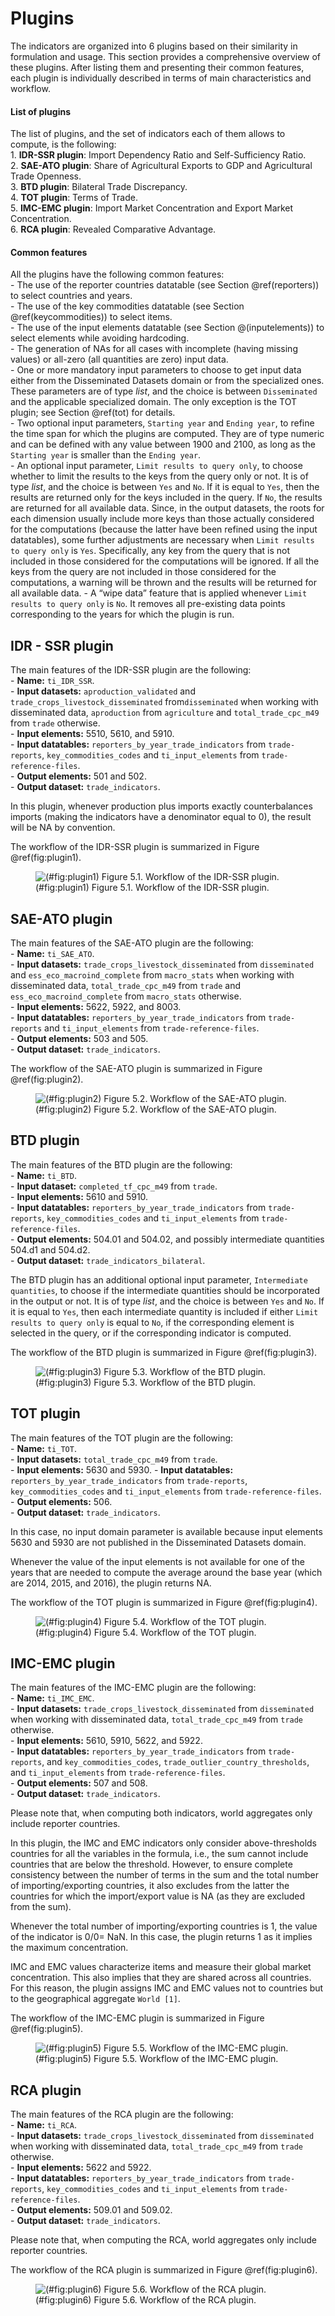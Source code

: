 
# Plugins {#plugins}

The indicators are organized into $6$ plugins based on their similarity in formulation and usage. This section provides a comprehensive overview of these plugins. After listing them and presenting their common features, each plugin is individually described in terms of main characteristics and workflow.

#### List of plugins {-}
The list of plugins, and the set of indicators each of them allows to compute, is the following:\
1. **IDR-SSR plugin**: Import Dependency Ratio and Self-Sufficiency Ratio.\
2. **SAE-ATO plugin**: Share of Agricultural Exports to GDP and Agricultural Trade Openness.\
3. **BTD plugin**: Bilateral Trade Discrepancy.\
4. **TOT plugin**: Terms of Trade.\
5. **IMC-EMC plugin**: Import Market Concentration and Export Market Concentration.\
6. **RCA plugin**: Revealed Comparative Advantage.

#### Common features {-} 
All the plugins have the following common features:\
- The use of the reporter countries datatable (see Section \@ref(reporters)) to select countries and years.\
- The use of the key commodities datatable (see Section \@ref(keycommodities)) to select items.\
- The use of the input elements datatable (see Section \@(inputelements)) to select elements while avoiding hardcoding.\
- The generation of NAs for all cases with incomplete (having missing values) or all-zero (all quantities are zero) input data.\
- One or more mandatory input parameters to choose to get input data either from the Disseminated Datasets domain or from the specialized ones. These parameters are of type *list*, and the choice is between `Disseminated` and the applicable specialized domain. The only exception is the TOT plugin; see Section \@ref(tot) for details.\
- Two optional input parameters, `Starting year` and `Ending year`, to refine the time span for which the plugins are computed. They are of type numeric and can be defined with any value between $1900$ and $2100$, as long as the `Starting year` is smaller than the `Ending year`.\
- An optional input parameter, `Limit results to query only`, to choose whether to limit the results to the keys from the query only or not. It is of type *list*, and the choice is between `Yes` and `No`. If it is equal to `Yes`, then the results are returned only for the keys included in the query. If `No`, the results are returned for all available data. Since, in the output datasets, the roots for each dimension usually include more keys than those actually considered for the computations (because the latter have been refined using the input datatables), some further adjustments are necessary when `Limit results to query only` is `Yes`. Specifically, any key from the query that is not included in those considered for the computations will be ignored. If all the keys from the query are not included in those considered for the computations, a warning will be thrown and the results will be returned for all available data.
- A "wipe data" feature that is applied whenever `Limit results to query only` is `No`. It removes all pre-existing data points corresponding to the years for which the plugin is run.  



## IDR - SSR plugin

The main features of the IDR-SSR plugin are the following:\
- **Name:** `ti_IDR_SSR`.\
- **Input datasets:** `aproduction_validated` and `trade_crops_livestock_disseminated` from`disseminated` when working with disseminated data, `aproduction` from `agriculture` and `total_trade_cpc_m49` from `trade` otherwise.\
- **Input elements:** $5510$, $5610$, and $5910$.\
- **Input datatables:** `reporters_by_year_trade_indicators` from `trade-reports`, `key_commodities_codes` and `ti_input_elements` from `trade-reference-files`.\
- **Output elements:** $501$ and $502$.\
- **Output dataset:** `trade_indicators`.

In this plugin, whenever production plus imports exactly counterbalances imports (making the indicators have a denominator equal to $0$), the result will be NA by convention.

The workflow of the IDR-SSR plugin is summarized in Figure \@ref(fig:plugin1).

![(\#fig:plugin1) Figure 5.1. Workflow of the IDR-SSR plugin.](./images/plugin1.png)

## SAE-ATO plugin

The main features of the SAE-ATO plugin are the following:\
- **Name:** `ti_SAE_ATO`.\
- **Input datasets:** `trade_crops_livestock_disseminated` from `disseminated` and `ess_eco_macroind_complete` from `macro_stats` when working with disseminated data, `total_trade_cpc_m49` from `trade` and `ess_eco_macroind_complete` from `macro_stats` otherwise.\
- **Input elements:** $5622$, $5922$, and $8003$.\
- **Input datatables:** `reporters_by_year_trade_indicators` from `trade-reports` and `ti_input_elements` from `trade-reference-files`.\
- **Output elements:** $503$ and $505$.\
- **Output dataset:** `trade_indicators`.

The workflow of the SAE-ATO plugin is summarized in Figure \@ref(fig:plugin2).

![(\#fig:plugin2) Figure 5.2. Workflow of the SAE-ATO plugin.](./images/plugin2.png)


## BTD plugin

The main features of the BTD plugin are the following:\
- **Name:** `ti_BTD`.\
- **Input dataset:** `completed_tf_cpc_m49` from `trade`.\
- **Input elements:** $5610$ and $5910$.\
- **Input datatables:** `reporters_by_year_trade_indicators` from `trade-reports`, `key_commodities_codes` and `ti_input_elements` from `trade-reference-files`.\
- **Output elements:** $504.01$ and $504.02$, and possibly intermediate quantities $504.\text{d}1$ and $504.\text{d}2$.\
- **Output dataset:** `trade_indicators_bilateral`.

The BTD plugin has an additional optional input parameter, `Intermediate quantities`, to choose if the intermediate quantities should be incorporated in the output or not. It is of type *list*, and the choice is between `Yes` and `No`. If it is equal to `Yes`, then each intermediate quantity is included if either `Limit results to query only` is equal to `No`, if the corresponding element is selected in the query, or if the corresponding indicator is computed.

The workflow of the BTD plugin is summarized in Figure \@ref(fig:plugin3).

![(\#fig:plugin3) Figure 5.3. Workflow of the BTD plugin.](./images/plugin3.png)


## TOT plugin {#tot}

The main features of the TOT plugin are the following:\
- **Name:** `ti_TOT`.\
- **Input datasets:** `total_trade_cpc_m49` from `trade`.\
- **Input elements:** $5630$ and $5930$.
- **Input datatables:** `reporters_by_year_trade_indicators` from `trade-reports`, `key_commodities_codes` and `ti_input_elements` from `trade-reference-files`.\
- **Output elements:** $506$.\
- **Output dataset:** `trade_indicators`.

In this case, no input domain parameter is available because input elements $5630$ and $5930$ are not published in the Disseminated Datasets domain.

Whenever the value of the input elements is not available for one of the years that are needed to compute the average around the base year (which are $2014$, $2015$, and $2016$), the plugin returns NA.

The workflow of the TOT plugin is summarized in Figure \@ref(fig:plugin4).

![(\#fig:plugin4) Figure 5.4. Workflow of the TOT plugin.](./images/plugin4.png)


## IMC-EMC plugin

The main features of the IMC-EMC plugin are the following:\
- **Name:** `ti_IMC_EMC`.\
- **Input datasets:** `trade_crops_livestock_disseminated` from `disseminated` when working with disseminated data, `total_trade_cpc_m49` from `trade` otherwise.\
- **Input elements:** $5610$, $5910$, $5622$, and $5922$.\
- **Input datatables:** `reporters_by_year_trade_indicators` from `trade-reports`, and `key_commodities_codes`, `trade_outlier_country_thresholds`, and `ti_input_elements` from `trade-reference-files`.\
- **Output elements:** $507$ and $508$.\
- **Output dataset:** `trade_indicators`.

Please note that, when computing both indicators, world aggregates only
include reporter countries.

In this plugin, the IMC and EMC indicators only consider above-thresholds countries for all the variables in the formula, i.e., the sum cannot include countries that are below the threshold. However, to ensure complete consistency between the number of terms in the sum and the total number of importing/exporting countries, it also excludes from the latter the countries for which the import/export value is NA (as they are excluded from the sum).

Whenever the total number of importing/exporting countries is $1$, the value of the indicator is $0/0=$ NaN. In this case, the plugin returns $1$ as it implies the maximum concentration.

IMC and EMC values characterize items and measure their global market concentration. This also implies that they are shared across all countries. For this reason, the plugin assigns IMC and EMC values not to countries but to the geographical aggregate `World [1]`.

The workflow of the IMC-EMC plugin is summarized in Figure \@ref(fig:plugin5).

![(\#fig:plugin5) Figure 5.5. Workflow of the IMC-EMC plugin.](./images/plugin5.png)


## RCA plugin

The main features of the RCA plugin are the following:\
- **Name:** `ti_RCA`.\
- **Input datasets:** `trade_crops_livestock_disseminated` from `disseminated` when working with disseminated data, `total_trade_cpc_m49` from `trade` otherwise.\
- **Input elements:** $5622$ and $5922$.\
- **Input datatables:** `reporters_by_year_trade_indicators` from `trade-reports`, `key_commodities_codes` and `ti_input_elements` from `trade-reference-files`.\
- **Output elements:** $509.01$ and $509.02$.\
- **Output dataset:** `trade_indicators`.

Please note that, when computing the RCA, world aggregates only include reporter countries.

The workflow of the RCA plugin is summarized in Figure \@ref(fig:plugin6).

![(\#fig:plugin6) Figure 5.6. Workflow of the RCA plugin.](./images/plugin6.png)
